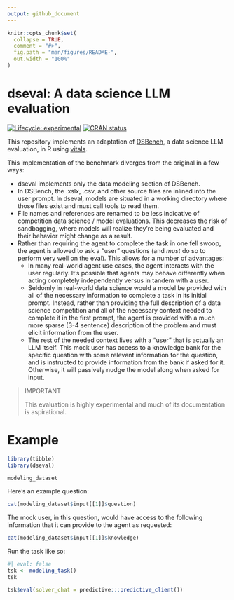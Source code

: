 ```yaml
---
output: github_document
---
```


<!-- README.md is generated from README.Rmd. Please edit that file -->

```r
knitr::opts_chunk$set(
  collapse = TRUE,
  comment = "#>",
  fig.path = "man/figures/README-",
  out.width = "100%"
)
```

# dseval: A data science LLM evaluation

<!-- badges: start -->
[![Lifecycle: experimental](https://img.shields.io/badge/lifecycle-experimental-orange.svg)](https://lifecycle.r-lib.org/articles/stages.html#experimental)
[![CRAN status](https://www.r-pkg.org/badges/version/DSBench)](https://CRAN.R-project.org/package=DSBench)
<!-- badges: end -->

This repository implements an adaptation of [DSBench](https://arxiv.org/abs/2409.07703), a data science LLM evaluation, in R using [vitals](https://vitals.tidyverse.org/).

This implementation of the benchmark diverges from the original in a few ways:

* dseval implements only the data modeling section of DSBench.
* In DSBench, the .xslx, .csv, and other source files are inlined into the user prompt. In dseval, models are situated in a working directory where those files exist and must call tools to read them.
* File names and references are renamed to be less indicative of competition data science / model evaluations. This decreases the risk of sandbagging, where models will realize they’re being evaluated and their behavior might change as a result. 
* Rather than requiring the agent to complete the task in one fell swoop, the agent is allowed to ask a "user" questions (and _must_ do so to perform very well on the eval). This allows for a number of advantages:
  * In many real-world agent use cases, the agent interacts with the user regularly. It's possible that agents may behave differently when acting completely independently versus in tandem with a user.
  * Seldomly in real-world data science would a model be provided with all of the necessary information to complete a task in its initial prompt. Instead, rather than providing the full description of a data science competition and all of the necessary context needed to complete it in the first prompt, the agent is provided with a much more sparse (3-4 sentence) description of the problem and must elicit information from the user.
  * The rest of the needed context lives with a "user" that is actually an LLM itself. This mock user has access to a knowledge bank for the specific question with some relevant information for the question, and is instructed to provide information from the bank if asked for it. Otherwise, it will passively nudge the model along when asked for input.

> IMPORTANT
>
> This evaluation is highly experimental and much of its documentation is aspirational.

# Example

```r
library(tibble)
library(dseval)

modeling_dataset
```

Here's an example question:

```r
cat(modeling_dataset$input[[1]]$question)
```

The mock user, in this question, would have access to the following information that it can provide to the agent as requested:

```r
cat(modeling_dataset$input[[1]]$knowledge)
```

Run the task like so:

```r
#| eval: false
tsk <- modeling_task()
tsk

tsk$eval(solver_chat = predictive:::predictive_client())
```
